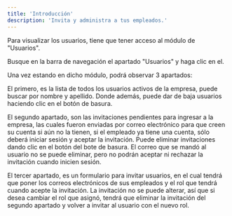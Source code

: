 ```yaml
---
title: 'Introducción'
description: 'Invita y administra a tus empleados.'
---
```


Para visualizar los usuarios, tiene que tener acceso al módulo de "Usuarios".

Busque en la barra de navegación el apartado "Usuarios" y haga clic en el.

Una vez estando en dicho módulo, podrá observar 3 apartados: 

El primero, es la lista de todos los usuarios activos de la empresa, puede buscar por nombre y apellido. Donde además, puede dar de baja usuarios haciendo clic en el botón de basura. 

El segundo apartado, son las invitaciones pendientes para ingresar a la empresa, las cuales fueron enviadas por correo electrónico para que creen su cuenta si aún no la tienen, si el empleado ya tiene una cuenta, sólo deberá iniciar sesión y aceptar la invitación. 
Puede eliminar invitaciones dando clic en el botón del bote de basura. El correo que se mandó al usuario no se puede eliminar, pero no podrán aceptar ni rechazar la invitación cuando inicien sesión. 

El tercer apartado, es un formulario para invitar usuarios, en el cual tendrá que poner los correos electrónicos de sus empleados y el rol que tendrá cuando acepte la invitación. La invitación no se puede alterar, así que si desea cambiar el rol que asignó, tendrá que eliminar la invitación del segundo apartado y volver a invitar al usuario con el nuevo rol.